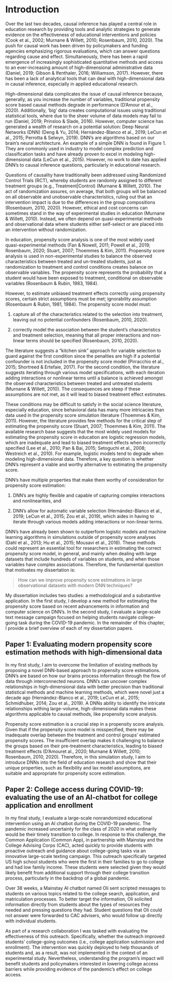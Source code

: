 # Introduction

Over the last two decades, causal inference has played a central role in education research by providing tools and analytic strategies to generate evidence on the effectiveness of educational interventions and policies (Cook et al., 2002; Murnane & Willett, 2010; Rosenbaum, 2010, 2020). The push for causal work has been driven by policymakers and funding agencies emphasizing rigorous evaluations, which can answer questions regarding cause and effect. Simultaneously, there has been a rapid emergence of increasingly sophisticated quantitative methods and access to an ever-increasing amount of high-dimensional administrative data (Daniel, 2019; Gibson & Ifenthaler, 2016; Williamson, 2017). However, there has been a lack of analytical tools that can deal with high-dimensional data in causal inference, especially in applied educational research.

High-dimensional data complicates the issue of causal inference because, generally, as you increase the number of variables, traditional propensity score based causal methods degrade in performance (D'Amour et al., 2020). Additionally, 'big' data creates computational issues using traditional statistical tools, where due to the sheer volume of data models may fail to run (Daniel, 2019; Prinsloo & Slade, 2016). However, computer science has generated a wealth of research on a potential solution: Deep Neural Networks (DNN) (Deng & Yu, 2014; Hernández-Blanco et al., 2019; LeCun et al., 2015; Perrotta & Selwyn, 2019). DNN's are algorithms based on our brain's neural architecture. An example of a simple DNN is found in Figure 1. They are commonly used in industry to model complex prediction and classification tasks and have already proven to excel in modeling high-dimensional data (LeCun et al., 2015). However, no work to date has applied DNN's to causal inference questions, particularly in educational research.

Questions of causality have traditionally been addressed using Randomized Control Trials (RCT), whereby students are randomly assigned to different treatment groups (e.g., Treatment\|Control) (Murnane & Willett, 2010). The act of randomization assures, on average, that both groups will be balanced on all observable and unobservable characteristics, ruling out that an intervention impact is due to the differences in the group compositions (Rosenbaum, 2010, 2020). However, ethical and cost concerns can sometimes stand in the way of experimental studies in education (Murnane & Willett, 2010). Instead, we often depend on quasi-experimental methods and observational data where students either self-select or are placed into an intervention without randomization.

In education, propensity score analysis is one of the most widely used quasi-experimental methods (Fan & Nowell, 2011; Powell et al., 2019; Rosenbaum, 2020; Stuart, 2007; Thoemmes & Kim, 2011). Propensity score analysis is used in non-experimental studies to balance the observed characteristics between treated and un-treated students, just as randomization to treatment and control conditions creates balance on observable variables. The propensity score represents the probability that a student would have been exposed to treatment, conditional on observable variables (Rosenbaum & Rubin, 1983, 1984). 

However, to estimate unbiased treatment effects correctly using propensity scores, certain strict assumptions must be met; ignorability assumption (Rosenbaum & Rubin, 1981, 1984). The propensity score model must:

(1) capture all of the characteristics related to the selection into treatment, leaving out no potential confounders (Rosenbaum, 2010, 2020). 

(2) correctly model the association between the student's characteristics and treatment selection, meaning that all proper interactions and non-linear terms should be specified (Rosenbaum, 2010, 2020).

The literature suggests a "kitchen sink" approach for variable selection to guard against the first condition since the penalties are high if a potential confounder is not included in the propensity score model (Pirracchio et al., 2015; Shortreed & Ertefaie, 2017). For the second condition, the literature suggests iterating through various model specifications, with each iteration adding interactions or nonlinear terms until a balance is achieved amongst the observed characteristics between treated and untreated students (Murnane & Willett, 2010). The consequences are steep if these assumptions are not met, as it will lead to biased treatment effect estimates.

These conditions may be difficult to satisfy in the social science literature, especially education, since behavioral data has many more intricacies than data used in the propensity score simulation literature (Thoemmes & Kim, 2011). However, the literature provides few methods for the critical step of estimating the propensity score (Stuart, 2007; Thoemmes & Kim, 2011). The available research base suggests that the most widely used models for estimating the propensity score in education are logistic regression models, which are inadequate and lead to biased treatment effects when incorrectly specified (Lee et al., 2010; Pan & Bai, 2015; Setoguchi et al., 2008; Westreich et al., 2010). For example, logistic models tend to degrade when modeling high-dimensional data. Therefore, a key question is whether DNN's represent a viable and worthy alternative to estimating the propensity score.

DNN's have multiple properties that make them worthy of consideration for propensity score estimation:

(1) DNN's are highly flexible and capable of capturing complex interactions and nonlinearities, and

(2) DNN's allow for automatic variable selection (Hernández-Blanco et al., 2019; LeCun et al., 2015; Zou et al., 2019), which aides in having to iterate through various models adding interactions or non-linear terms.

DNN's have already been shown to outperform logistic models and machine learning algorithms in simulations outside of propensity score analyses (Dahl et al., 2013; Hu et al., 2015; Mousavi et al., 2016). These methods could represent an essential tool for researchers in estimating the correct propensity score model, in general, and mainly when dealing with large datasets that include hundreds of variables on students, and when those variables have complex associations. Therefore, the fundamental question that motivates my dissertation is:

> How can we improve propensity score estimations in large observational datasets with modern DNN techniques?

My dissertation includes two studies: a methodological and a substantive application. In the first study, I develop a new method for estimating the propensity score based on recent advancements in information and computer science on DNN's. In the second study, I evaluate a large-scale text message campaign focused on helping students navigate college-going task during the COVID-19 pandemic. In the remainder of this chapter, I provide a brief overview of each of my dissertation papers.

## Paper 1: Evaluating modern propensity score estimation methods with high-dimensional data

In my first study, I aim to overcome the limitation of existing methods by proposing a novel DNN-based approach to propensity score estimations. DNN’s are based on how our brains process information through the flow of data through interconnected neurons. DNN’s can uncover complex relationships in high-dimensional data with better precision than traditional statistical methods and machine learning methods, which were novel just a decade ago (Hernández-Blanco et al., 2019; LeCun et al., 2015; Schmidhuber, 2014; Zou et al., 2019). A DNNs ability to identify the intricate relationships withing large-volume, high-dimensional data makes these algorithms applicable to causal methods, like propensity score analysis.

Propensity score estimation is a crucial step in a propensity score analysis. Given that if the propensity score model is misspecified, there may be inadequate overlap between the treatment and control groups' estimated propensity scores. The insufficient overlap makes it challenging to balance the groups based on their pre-treatment characteristics, leading to biased treatment effects (D’Amouret al., 2020; Murnane & Willett, 2010; Rosenbaum, 2010, 2020). Therefore, in this simulation study, I aim to introduce DNNs into the field of education research and show that their unique properties, such as flexibility and lax model assumptions, are suitable and appropriate for propensity score estimation. 

## Paper 2: College access during COVID-19: evaluating the use of an AI-chatbot for college application and enrollment

In my final study, I evaluate a large-scale nonrandomized educational  intervention using an AI chatbot during the COVID-19 pandemic. The pandemic increased uncertainty for the class of 2020 in what ordinarily would be their timely transition to college. In response to this challenge, the Common Application (Common App), in partnership with Mainstay and the College Advising Corps (CAC), acted quickly to provide students with proactive outreach and guidance about college-going tasks via an innovative large-scale texting campaign. This outreach specifically targeted US high school students who were the first in their families to go to college and had low family income. These students were selected given they would likely benefit from additional support through their college transition process, particularly in the backdrop of a global pandemic.

Over 38 weeks, a Mainstay AI chatbot named Oli sent scripted messages to students on various topics related to the college search, application, and matriculation processes. To better target the information, Oli solicited information directly from students about the types of resources they needed and pressing questions they had. Student questions that Oli could not answer were forwarded to CAC advisers, who would follow up directly with individual students. 

As part of a research collaboration I was tasked with evaluating the effectiveness of this outreach. Specifically, whether the outreach improved students’ college-going outcomes (i.e., college application submission and enrollment). The intervention was quickly deployed to help thousands of students and, as a result, was not implemented in the context of an experimental study. Nevertheless, understanding the program’s impact will benefit students and policymakers interested in lowering college access barriers while providing evidence of the pandemic's effect on college access.

